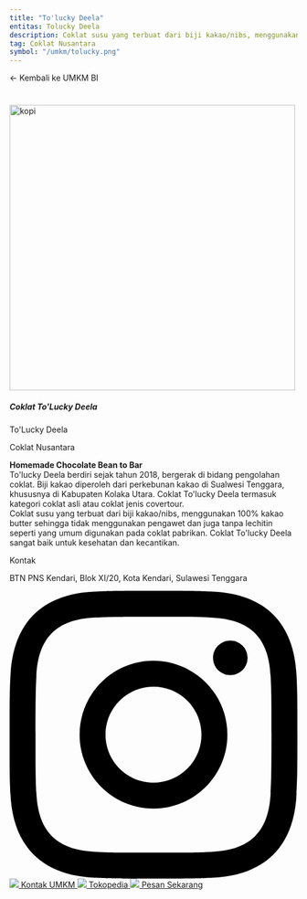 ```yaml
---
title: "To'lucky Deela"
entitas: Tolucky Deela
description: Coklat susu yang terbuat dari biji kakao/nibs, menggunakan 100% kakao butter sehingga tidak menggunakan pengawet dan juga tanpa lechitin seperti yang umum digunakan pada coklat pabrikan. Coklat To'lucky Deela sangat baik untuk kesehatan dan kecantikan.
tag: Coklat Nusantara
symbol: "/umkm/tolucky.png"
---
```



<Link className="text-sm font-semibold text-gray-400 hover:text-gray-600" href="/wisata/umkm"> ← Kembali ke UMKM BI </Link>

#
<div className="mx-auto mb-6 max-w-screen-lg border-b border-gray-400 border-opacity-20">
  <div className="mb-3 grid grid-cols-1 sm:grid-cols-1 xs:grid-cols-1 md:grid-cols-1 lg:grid-cols-3 xl:grid-cols-3 gap-y-10 gap-x-2 xl:gap-x-2">
     <div className="text-center ">
       <Image src="/umkm/tolucky1.png" width="500" height="500" alt="kopi" className="inline-flex" />
      </div>
      <div className="col-span-2">
          <div className="px-4 py-0">
            <h5 className="mb-0 text-lg xs:text-lg sm:text-lg md:text-2xl lg:text-2xl xl:text-2xl font-bold tracking-tight text-gray-900 dark:text-white">Coklat To'Lucky Deela</h5>
              <div className="grid grid-cols-1 sm:grid-cols-1 xs:grid-cols-1 md:grid-cols-1 lg:grid-cols-2 xl:grid-cols-2 mb-1 items-center justify-between align-middle"> 
                <p className="font-normal text-md opacity-80"> <UserIcon className="flex-shrink-0 h-4 w-4 align-middle opacity-80 inline-flex mr-1"/> To'Lucky Deela</p>
                <p className="font-normal text-md opacity-80"> <TagIcon className="flex-shrink-0 h-4 w-4 align-middle opacity-80 inline-flex mr-1"/> Coklat Nusantara</p>
              </div>
              <div className="flex mb-1 items-center justify-between align-middle"> 
                <p className="font-normal text-justify text-md opacity-80"> 
                  <b>Homemade Chocolate Bean to Bar</b><br/>
                  To'lucky Deela berdiri sejak tahun 2018, bergerak di bidang pengolahan coklat. Biji kakao diperoleh dari perkebunan kakao di Sualwesi Tenggara, khususnya di Kabupaten Kolaka Utara. Coklat To'lucky Deela termasuk kategori coklat asli atau coklat jenis covertour. <br/>
                  Coklat susu yang terbuat dari biji kakao/nibs, menggunakan 100% kakao butter sehingga tidak menggunakan pengawet dan juga tanpa lechitin seperti yang umum digunakan pada coklat pabrikan. Coklat To'lucky Deela sangat baik untuk kesehatan dan kecantikan.<br/>      
                </p>
              </div>
            </div>
      </div>
  </div>
</div>

<div className="px-8 py-4 bg-gray-100 text-gray-600 ext-lg font-bold rounded-2xl justify-center">
  Kontak
      <p className="font-normal text-sm opacity-80 flex items-center">
        <MapPinIcon className="flex-shrink-0 h-4 w-4 align-middle opacity-80 inline-flex mr-1.5"/> BTN PNS Kendari, Blok XI/20, Kota Kendari, Sulawesi Tenggara
      </p>
<div className="mt-2 grid grid-cols-1 mb-1 items-center justify-between align-middle">
    <div className="mt-3 flex flex-wrap gap-2">
        <a href="https://www.instagram.com/tolucky_deela/?hl=en" className="bg-purple-700 hover:bg-purple-800 p-2 font-semibold text-white inline-flex items-center space-x-2 rounded">
          <svg className="w-5 h-5 fill-current" role="img" xmlns="http://www.w3.org/2000/svg" viewBox="0 0 24 24"><path d="M12 2.163c3.204 0 3.584.012 4.85.07 3.252.148 4.771 1.691 4.919 4.919.058 1.265.069 1.645.069 4.849 0 3.205-.012 3.584-.069 4.849-.149 3.225-1.664 4.771-4.919 4.919-1.266.058-1.644.07-4.85.07-3.204 0-3.584-.012-4.849-.07-3.26-.149-4.771-1.699-4.919-4.92-.058-1.265-.07-1.644-.07-4.849 0-3.204.013-3.583.07-4.849.149-3.227 1.664-4.771 4.919-4.919 1.266-.057 1.645-.069 4.849-.069zm0-2.163c-3.259 0-3.667.014-4.947.072-4.358.2-6.78 2.618-6.98 6.98-.059 1.281-.073 1.689-.073 4.948 0 3.259.014 3.668.072 4.948.2 4.358 2.618 6.78 6.98 6.98 1.281.058 1.689.072 4.948.072 3.259 0 3.668-.014 4.948-.072 4.354-.2 6.782-2.618 6.979-6.98.059-1.28.073-1.689.073-4.948 0-3.259-.014-3.667-.072-4.947-.196-4.354-2.617-6.78-6.979-6.98-1.281-.059-1.69-.073-4.949-.073zm0 5.838c-3.403 0-6.162 2.759-6.162 6.162s2.759 6.163 6.162 6.163 6.162-2.759 6.162-6.163c0-3.403-2.759-6.162-6.162-6.162zm0 10.162c-2.209 0-4-1.79-4-4 0-2.209 1.791-4 4-4s4 1.791 4 4c0 2.21-1.791 4-4 4zm6.406-11.845c-.796 0-1.441.645-1.441 1.44s.645 1.44 1.441 1.44c.795 0 1.439-.645 1.439-1.44s-.644-1.44-1.439-1.44z" /></svg>
        </a>
              <a href="https://api.whatsapp.com/send/?phone=6285220226974" className="inline-flex items-center px-3 py-2 text-sm font-medium text-center text-white bg-green-500 rounded hover:bg-green-600 focus:ring-4 focus:outline-none focus:ring-gray-300">
                <span><img src="https://upload.wikimedia.org/wikipedia/commons/thumb/5/5e/WhatsApp_icon.png/598px-WhatsApp_icon.png" className="h-5 w-5  inline-flex"/> Kontak UMKM</span>
                <style jsx>{`
                    span {
                    padding: 0;
                    mask-image: linear-gradient(
                        60deg,
                        black 25%,
                        rgba(0, 0, 0, 0.2) 50%,
                        black 75%
                        );
                    mask-size: 400%;
                    mask-position: 0%;
                    }
                    span:hover {
                        mask-position: 100%;
                        transition: mask-position 1s ease, -webkit-mask-position 1s ease;
                    }
                `}</style>
              </a>
              <a href="https://www.tokopedia.com/tolucky-deela/" className="inline-flex items-center px-3 py-2 text-sm font-medium text-center text-gray-800 bg-white rounded hover:bg-gray-200 focus:ring-4 focus:outline-none focus:ring-gray-300">
                <span><img src="https://assets.tokopedia.net/assets-tokopedia-lite/v2/arael/kratos/36c1015e.png" className="h-5 w-5  inline-flex"/> Tokopedia</span>
                <style jsx>{`
                    span {
                    padding: 0;
                    mask-image: linear-gradient(
                        60deg,
                        black 25%,
                        rgba(0, 0, 0, 0.2) 50%,
                        black 75%
                        );
                    mask-size: 400%;
                    mask-position: 0%;
                    }
                    span:hover {
                        mask-position: 100%;
                        transition: mask-position 1s ease, -webkit-mask-position 1s ease;
                    }
                `}</style>
              </a>
              <a href="https://api.whatsapp.com/send/?phone=6287851660170" className="inline-flex items-center px-3 py-2 text-sm font-medium text-center text-white bg-black rounded hover:bg-gray-800 focus:ring-4 focus:outline-none focus:ring-gray-300">
                <span><img src="https://upload.wikimedia.org/wikipedia/commons/thumb/5/5e/WhatsApp_icon.png/598px-WhatsApp_icon.png" className="h-5 w-5  inline-flex"/> Pesan Sekarang</span>
                <style jsx>{`
                    span {
                    padding: 0;
                    mask-image: linear-gradient(
                        60deg,
                        black 25%,
                        rgba(0, 0, 0, 0.2) 50%,
                        black 75%
                        );
                    mask-size: 400%;
                    mask-position: 0%;
                    }
                    span:hover {
                        mask-position: 100%;
                        transition: mask-position 1s ease, -webkit-mask-position 1s ease;
                    }
                `}</style>
              </a>
    </div>
  </div>
</div>